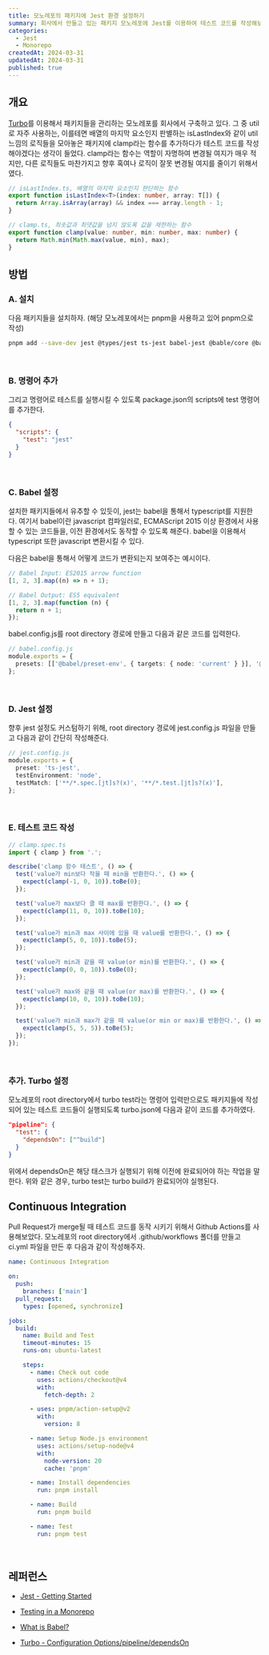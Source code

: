 ```yaml
---
title: 모노레포의 패키지에 Jest 환경 설정하기
summary: 회사에서 만들고 있는 패키지 모노레포에 Jest를 이용하여 테스트 코드를 작성해보았습니다.
categories:
  - Jest
  - Monorepo
createdAt: 2024-03-31
updatedAt: 2024-03-31
published: true
---
```


## 개요

[Turbo](https://turbo.build/repo)를 이용해서 패키지들을 관리하는 모노레포를 회사에서 구축하고 있다. 그 중 util로 자주 사용하는, 이를테면 배열의 마지막 요소인지 판별하는 isLastIndex와 같이 util 느낌의 로직들을 모아놓은 패키지에 clamp라는 함수를 추가하다가 테스트 코드를 작성해야겠다는 생각이 들었다. clamp라는 함수는 역할이 자명하여 변경될 여지가 매우 적지만, 다른 로직들도 마찬가지고 향후 혹여나 로직이 잘못 변경될 여지를 줄이기 위해서였다.

```typescript
// isLastIndex.ts, 배열의 마지막 요소인지 판단하는 함수
export function isLastIndex<T>(index: number, array: T[]) {
  return Array.isArray(array) && index === array.length - 1;
}

// clamp.ts, 최솟값과 최댓값을 넘지 않도록 값을 제한하는 함수
export function clamp(value: number, min: number, max: number) {
  return Math.min(Math.max(value, min), max);
}
```

## 방법

### A. 설치

다음 패키지들을 설치하자. (해당 모노레포에서는 pnpm을 사용하고 있어 pnpm으로 작성)

```bash
pnpm add --save-dev jest @types/jest ts-jest babel-jest @bable/core @bable/preset-env @babel/preset-typescript
```

<br />

### B. 명령어 추가

그리고 명령어로 테스트를 실행시킬 수 있도록 package.json의 scripts에 test 명령어를 추가한다.

```json
{
  "scripts": {
    "test": "jest"
  }
}
```

<br />

### C. Babel 설정

설치한 패키지들에서 유추할 수 있듯이, jest는 babel을 통해서 typescript를 지원한다. 여기서 babel이란 javascript 컴파일러로, ECMAScript 2015 이상 환경에서 사용할 수 있는 코드들을, 이전 환경에서도 동작할 수 있도록 해준다. babel을 이용해서 typescript 또한 javascript 변환시킬 수 있다.

다음은 babel을 통해서 어떻게 코드가 변환되는지 보여주는 예시이다.

```typescript
// Babel Input: ES2015 arrow function
[1, 2, 3].map((n) => n + 1);

// Babel Output: ES5 equivalent
[1, 2, 3].map(function (n) {
  return n + 1;
});
```

babel.config.js를 root directory 경로에 만들고 다음과 같은 코드를 입력한다.

```typescript
// babel.config.js
module.exports = {
  presets: [['@babel/preset-env', { targets: { node: 'current' } }], '@babel/preset-typescript'],
};
```

<br />

### D. Jest 설정

향후 jest 설정도 커스텀하기 위해, root directory 경로에 jest.config.js 파일을 만들고 다음과 같이 간단히 작성해준다.

```typescript
// jest.config.js
module.exports = {
  preset: 'ts-jest',
  testEnvironment: 'node',
  testMatch: ['**/*.spec.[jt]s?(x)', '**/*.test.[jt]s?(x)'],
};
```

<br />

### E. 테스트 코드 작성

```typescript
// clamp.spec.ts
import { clamp } from '.';

describe('clamp 함수 테스트', () => {
  test('value가 min보다 작을 때 min을 반환한다.', () => {
    expect(clamp(-1, 0, 10)).toBe(0);
  });

  test('value가 max보다 클 때 max를 반환한다.', () => {
    expect(clamp(11, 0, 10)).toBe(10);
  });

  test('value가 min과 max 사이에 있을 때 value를 반환한다.', () => {
    expect(clamp(5, 0, 10)).toBe(5);
  });

  test('value가 min과 같을 때 value(or min)를 반환한다.', () => {
    expect(clamp(0, 0, 10)).toBe(0);
  });

  test('value가 max와 같을 때 value(or max)를 반환한다.', () => {
    expect(clamp(10, 0, 10)).toBe(10);
  });

  test('value가 min과 max가 같을 때 value(or min or max)를 반환한다.', () => {
    expect(clamp(5, 5, 5)).toBe(5);
  });
});
```

<br />

### 추가. Turbo 설정

모노레포의 root directory에서 turbo test라는 명령어 입력만으로도 패키지들에 작성되어 있는 테스트 코드들이 실행되도록 turbo.json에 다음과 같이 코드를 추가하였다.

```json
"pipeline": {
  "test": {
    "dependsOn": ["^build"]
  }
}
```

위에서 dependsOn은 해당 태스크가 실행되기 위해 이전에 완료되어야 하는 작업을 말한다. 위와 같은 경우, turbo test는 turbo build가 완료되어야 실행된다.

## Continuous Integration

Pull Request가 merge될 때 테스트 코드를 동작 시키기 위해서 Github Actions를 사용해보았다. 모노레포의 root directory에서 .github/workflows 폴더를 만들고 ci.yml 파일을 만든 후 다음과 같이 작성해주자.

```yaml
name: Continuous Integration

on:
  push:
    branches: ['main']
  pull_request:
    types: [opened, synchronize]

jobs:
  build:
    name: Build and Test
    timeout-minutes: 15
    runs-on: ubuntu-latest

    steps:
      - name: Check out code
        uses: actions/checkout@v4
        with:
          fetch-depth: 2

      - uses: pnpm/action-setup@v2
        with:
          version: 8

      - name: Setup Node.js environment
        uses: actions/setup-node@v4
        with:
          node-version: 20
          cache: 'pnpm'

      - name: Install dependencies
        run: pnpm install

      - name: Build
        run: pnpm build

      - name: Test
        run: pnpm test
```

<br />

## 레퍼런스

- [Jest - Getting Started](https://jestjs.io/docs/getting-started)

- [Testing in a Monorepo](https://turbo.build/repo/docs/handbook/testing)

- [What is Babel?](https://babeljs.io/docs/)

- [Turbo - Configuration Options/pipeline/dependsOn](https://turbo.build/repo/docs/reference/configuration#dependson)
